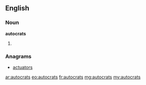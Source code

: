 ==English==

===Noun===
'''autocrats'''

# {{plural of|autocrat}}

===Anagrams===
* [[actuators#English|actuators]]

[[ar:autocrats]]
[[eo:autocrats]]
[[fr:autocrats]]
[[mg:autocrats]]
[[my:autocrats]]